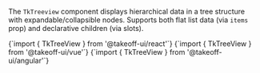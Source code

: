 
The `TkTreeview` component displays hierarchical data in a tree structure with expandable/collapsible nodes.
Supports both flat list data (via `items` prop) and declarative children (via slots). 

<Tabs>
  <TabItem value="react" label="React" default>
    <CodeBlock
      language="jsx"
      showLineNumbers>
      {`import { TkTreeView } from '@takeoff-ui/react'`}
    </CodeBlock>
  </TabItem>
  <TabItem value="vue" label="Vue">
    <CodeBlock
      language="jsx"
      showLineNumbers>
      {`import { TkTreeView } from '@takeoff-ui/vue'`}
    </CodeBlock>
  </TabItem>
  <TabItem value="angular" label="Angular">
    <CodeBlock
      language="jsx"
      showLineNumbers>
      {`import { TkTreeView } from '@takeoff-ui/angular'`}
    </CodeBlock>
  </TabItem>
</Tabs>